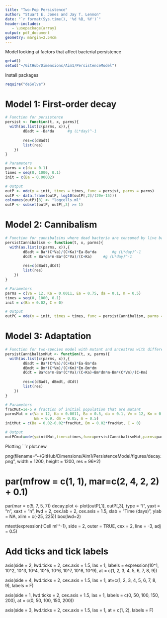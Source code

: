 ```yaml
---
title: "Two-Pop Persistence"
author: "Stuart E. Jones and Jay T. Lennon"
date: "`r format(Sys.time(), '%d %B, %Y')`"
header-includes:
   - \usepackage{array}
output: pdf_document
geometry: margin=2.54cm
---
```


Model looking at factors that affect bacterial persistence

```r
getwd()
setwd("~/GitHub/Dimensions/Aim1/PersistenceModel")
```

Install packages
```r
require("deSolve")
```

# Model 1: First-order decay
```r
# Function for persistence
persist <- function(t, x, parms){
  with(as.list(c(parms, x)),{
		dBadt = -Ba*da		#g (L*day)^-1
		
		res=c(dBadt)
		list(res)
	})
}

# Parameters
parms = c(da = 0.1)
times = seq(0, 1000, 0.1)
init = c(Ba = 0.00002)

# Output
outP <- ode(y = init, times = times, func = persist, parms = parms)
outP <- data.frame(outP, log10(outP[,2]/(20e-15)))
colnames(outP)[3] <- "logcells.ml"
outP <- subset(outP, outP[,3] >= 1)
```

# Model 2: Cannibalism
```r
# Function for cannibalsims where dead bacteria are consumed by live bacteria
persistCannibalism <- function(t, x, parms){
  with(as.list(c(parms, x)),{
		dBadt = Ba*(C*Va)/(C+Ka)*Ea-Ba*da		#g (L*day)^-1
		dCdt = Ba*da*m-Ba*(C*Va)/(C+Ka)		#g (L*day)^-1
		
		res=c(dBadt,dCdt)
		list(res)
	})
}

# Parameters
parms = c(Va = 12, Ka = 0.0011, Ea = 0.75, da = 0.1, m = 0.5)
times = seq(0, 1000, 0.1)
init = c(Ba = 0.02, C = 0)

# Output
outPC = ode(y = init, times = times, func = persistCannibalism, parms = parms)
```

# Model 3: Adaptation
```r
# Function for two-species model with mutant and ancestros with different traits
persistCannibalismMut <- function(t, x, parms){
  with(as.list(c(parms, x)),{
		dBadt = Ba*(C*Va)/(C+Ka)*Ea-Ba*da
		dBmdt = Bm*(C*Vm)/(C+Km)*Em-Bm*dm
		dCdt = Ba*da*m-Ba*(C*Va)/(C+Ka)+Bm*dm*m-Bm*(C*Vm)/(C+Km)
		
		res=c(dBadt, dBmdt, dCdt)
		list(res)
	})
}

# Parameters
fracMut=1e-5 # fraction of initial population that are mutant
parmsMut = c(Va = 12, Ka = 0.0011, Ea = 0.5, da = 0.1, Vm = 12, Km = 0.0011, 
             Em = 0.9, dm = 0.05, m = 0.5)
initMut = c(Ba = 0.02-0.02*fracMut, Bm = 0.02*fracMut, C = 0)

# Output
outPCmut=ode(y=initMut,times=times,func=persistCannibalismMut,parms=parmsMut)
```

Plotting
```r
plot.new

png(filename="~/GitHub/Dimensions/Aim1/PersistenceModel/figures/decay.png",
    width = 1200, height = 1200, res = 96*2)

# par(mfrow = c(1, 1), mar=c(2, 4, 2, 2) + 0.1)

par(mar = c(5, 7, 5, 7))
decay.plot <- plot(outP[,1], outP[,3], type = "l", yaxt = "n", xaxt = "n", lwd = 2,
        cex.lab = 2, cex.axis = 1.5, xlab = "Time (days)", ylab = NA,
        xlim = c(-25, 225))
box(lwd=2)

mtext(expression('Cell ml'^-1), side = 2, outer = TRUE, cex = 2, line = -3, adj = 0.5)


# Add ticks and tick labels

axis(side = 2, lwd.ticks = 2, cex.axis = 1.5, las = 1,
     labels = expression(10^1, 10^2, 10^3, 10^4, 10^5, 10^6, 10^7, 10^8, 10^9),
     at = c(1, 2, 3, 4, 5, 6, 7, 8, 9))
 
axis(side = 4, lwd.ticks = 2, cex.axis = 1.5, las = 1,
    at=c(1, 2, 3, 4, 5, 6, 7, 8, 9), labels = F)
 
axis(side = 1, lwd.ticks = 2, cex.axis = 1.5, las = 1,
    labels = c(0, 50, 100, 150, 200), at = c(0, 50, 100, 150, 200))

axis(side = 3, lwd.ticks = 2, cex.axis = 1.5, las = 1,
    at = c(1, 2), labels = F)

